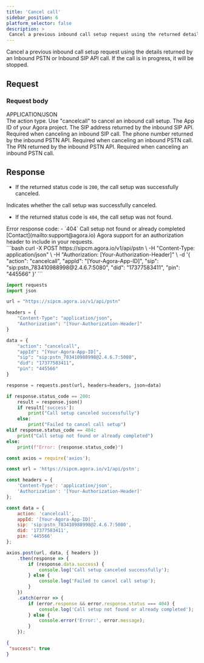 ```yaml
---
title: 'Cancel call'
sidebar_position: 6
platform_selector: false
description: >
 Cancel a previous inbound call setup request using the returned details.
---
```



<RestAPILayout>
 <LeftColumn
   title={frontMatter.title}
   method="POST"
   endpoint="https://sipcm.agora.io/v1/api/pstn"
 >

Cancel a previous inbound call setup request using the details returned by an Inbound PSTN or Inbound SIP API call. If the call is in progress, it will be stopped.

## Request

### Request body

<div class="api-mime-type">APPLICATION/JSON</div>

<ParameterList title="BODY" required={true}>
 <Parameter name="action" type="string" possibleValues="inbound, outbound, inboundsip, endcall, cancelcall" required={true}>
   The action type. Use "cancelcall" to cancel an inbound call setup.
 </Parameter>
 <Parameter name="appId" type="string" required={true}>
   The App ID of your Agora project.
 </Parameter>
 <Parameter name="sip" type="string" required={false}>
   The SIP address returned by the inbound SIP API. Required when canceling an inbound SIP call.
 </Parameter>
 <Parameter name="did" type="string" required={false}>
   The phone number returned by the inbound PSTN API. Required when canceling an inbound PSTN call.
 </Parameter>
 <Parameter name="pin" type="string" required={false}>
   The PIN returned by the inbound PSTN API. Required when canceling an inbound PSTN call.
 </Parameter>
</ParameterList>

## Response

- If the returned status code is `200`, the call setup was successfully canceled.

 <ParameterList title="OK">
   <Parameter name="success" type="boolean">
     Indicates whether the call setup was successfully canceled.
   </Parameter>
 </ParameterList>

- If the returned status code is `404`, the call setup was not found.

 <ParameterList title="Not Found">
   <Parameter name="code" type="integer">
   Error response code:
   - `404` Call setup not found or already completed
   </Parameter>
 </ParameterList>

</LeftColumn>

<RightColumn>

<Section title="Authorization">
[Contact](mailto:support@agora.io) Agora support for an authorization header to include in your requests.
</Section>

<Section title="Request example">

 <Tabs groupId="code-examples">
   <TabItem value="curl" label="curl" default>
     ```bash
     curl -X POST https://sipcm.agora.io/v1/api/pstn \
       -H "Content-Type: application/json" \
       -H "Authorization: [Your-Authorization-Header]" \
       -d '{
         "action": "cancelcall",
         "appId": "[Your-Agora-App-ID]",
         "sip": "sip:pstn_783410988998@2.4.6.7:5080",
         "did": "17377583411",
         "pin": "445566"
       }'
     ```
   </TabItem>
   <TabItem value="python" label="Python">

   ```python
   import requests
   import json

   url = "https://sipcm.agora.io/v1/api/pstn"

   headers = {
       "Content-Type": "application/json",
       "Authorization": "[Your-Authorization-Header]"
   }

   data = {
       "action": "cancelcall",
       "appId": "[Your-Agora-App-ID]",
       "sip": "sip:pstn_783410988998@2.4.6.7:5080",
       "did": "17377583411",
       "pin": "445566"
   }

   response = requests.post(url, headers=headers, json=data)

   if response.status_code == 200:
       result = response.json()
       if result['success']:
           print("Call setup canceled successfully")
       else:
           print("Failed to cancel call setup")
   elif response.status_code == 404:
       print("Call setup not found or already completed")
   else:
       print(f"Error: {response.status_code}")
   ```
   </TabItem>

   <TabItem value="node" label="Node.js">

   ```js
   const axios = require('axios');

   const url = 'https://sipcm.agora.io/v1/api/pstn';

   const headers = {
       'Content-Type': 'application/json',
       'Authorization': '[Your-Authorization-Header]'
   };

   const data = {
       action: 'cancelcall',
       appId: '[Your-Agora-App-ID]',
       sip: 'sip:pstn_783410988998@2.4.6.7:5080',
       did: '17377583411',
       pin: '445566'
   };

   axios.post(url, data, { headers })
       .then(response => {
           if (response.data.success) {
               console.log('Call setup canceled successfully');
           } else {
               console.log('Failed to cancel call setup');
           }
       })
       .catch(error => {
           if (error.response && error.response.status === 404) {
               console.log('Call setup not found or already completed');
           } else {
               console.error('Error:', error.message);
           }
       });
   ```
   </TabItem>
 </Tabs>

</Section>

<Section title="Response example">

```json
{  
 "success": true
}
```

</Section>
</RightColumn>
</RestAPILayout>